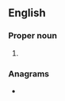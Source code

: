 {{also|rãa|råa|ra'a|rå}}
==English==

===Proper noun===
{{en-proper noun}}

# {{initialism of|en|{{w|Royal Automobile Association}}}}

===Anagrams===
* {{anagrams|en|a=aar|AAR|ARA|Aar|Ara|ara}}

{{cln|en|initialisms}}
{{C|en|Organizations}}